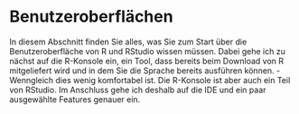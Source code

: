 # Benutzeroberflächen

In diesem Abschnitt finden Sie alles, was Sie zum Start über die Benutzeroberfläche von R und RStudio wissen müssen. Dabei gehe ich zu nächst auf die R-Konsole ein, ein Tool, dass bereits beim Download von R mitgeliefert wird und in dem Sie die Sprache bereits ausführen können. - Wenngleich dies wenig komfortabel ist. Die R-Konsole ist aber auch ein Teil von RStudio. Im Anschluss gehe ich deshalb auf die IDE und ein paar ausgewählte Features genauer ein. 
